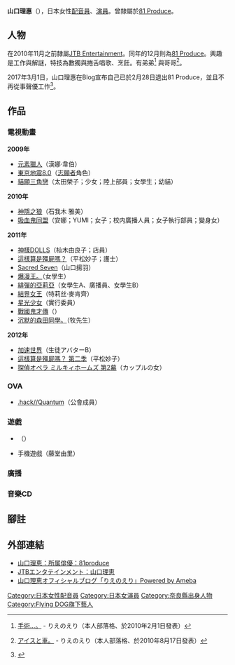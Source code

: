 {{Japanese|japanese=山口 理恵|kana=やまぐち りえ|romaji=Yamaguchi Rie}}
'''山口理惠'''（{{bd|1986年|10月20日}}），日本女性[[配音員|配音員]]、[[演員|演員]]。曾隸屬於[[81_Produce|81 Produce]]。

== 人物 ==
在2010年11月之前隸屬[[JTB_Entertainment|JTB Entertainment]]。同年的12月則為[[81_Produce|81 Produce]]。興趣是工作與解謎，特技為數獨與捲舌唱歌、烹飪。有弟弟<ref>{{ja}} [http://ameblo.jp/rie-yamaguchi/entry-10448420512.html 手術…。] {{Wayback|url=http://ameblo.jp/rie-yamaguchi/entry-10448420512.html |date=20150225064129 }} - りえのえり（本人部落格、於2010年2月1日發表）</ref> 與哥哥<ref>{{ja}} [http://ameblo.jp/rie-yamaguchi/entry-10622134966.html アイスと車。] {{Wayback|url=http://ameblo.jp/rie-yamaguchi/entry-10622134966.html |date=20150225064153 }} - りえのえり（本人部落格、於2010年8月17日發表）</ref>。

2017年3月1日，山口理惠在Blog宣布自己已於2月28日退出81 Produce，並且不再從事聲優工作<ref>{{Cite web|url=http://ameblo.jp/rie-yamaguchi/entry-12252362327.html|script-title=ja:大切なお知らせ。|date=2017-03-01|website=山口理惠Official Blog|accessdate=2017-03-07|language=ja|archive-date=2017-03-07|archive-url=https://web.archive.org/web/20170307075806/http://ameblo.jp/rie-yamaguchi/entry-12252362327.html|dead-url=no}}</ref>。

== 作品 ==
=== 電視動畫 ===
'''2009年'''
* [[元素獵人|元素獵人]]（漢娜‧韋伯）
* [[東京地震8.0|東京地震8.0]]（[[志願者|志願者]]角色）
* [[貓願三角戀|貓願三角戀]]（太田榮子；少女；陸上部員；女學生；幼貓）
'''2010年'''
* [[神隱之狼|神隱之狼]]（石我木 雅美）
* [[吸血鬼同盟|吸血鬼同盟]]（安娜；YUMI；女子；校内廣播人員；女子執行部員；變身女）
'''2011年'''
* [[神樣DOLLS|神樣DOLLS]]（杣木由良子；店員）
* [[這樣算是殭屍嗎？|這樣算是殭屍嗎？]]（平松妙子；護士）
* [[Sacred_Seven|Sacred Seven]]（山口揚羽）
* [[爆漫王。|爆漫王。]]（女學生）
* [[緋彈的亞莉亞|緋彈的亞莉亞]]（女學生A、廣播員、女學生B）
* [[結界女王|結界女王]]（特莉丝‧麥肯齊）
* [[星光少女|星光少女]]（實行委員）
* [[戰國鬼才傳|戰國鬼才傳]]（{{lang|ja|お吟}}）
* [[沉默的森田同學|沉默的森田同學。]]（牧先生）
'''2012年'''
* [[加速世界|加速世界]]（生徒アバターB）
* [[這樣算是殭屍嗎？|這樣算是殭屍嗎？ 第二季]]（平松妙子）
* [[探偵オペラ_ミルキィホームズ_第2幕|探偵オペラ ミルキィホームズ 第2幕]]（カップルの女）

=== OVA ===
* [[.hack/Quantum|.hack//Quantum]]（公會成員）
=== 遊戲 ===
* {{lang|ja|赤い糸 destiny DS}}（{{lang|ja|ミヤビ}}）
* 手機遊戲{{lang|ja| ♂モット!!恋愛主義♀ 美少女系第9弾「えんむすび」}}（藤堂由里）
=== 廣播 ===
=== 音樂CD ===

== 腳註 ==
{{Reflist}}

== 外部連結 ==
* [https://web.archive.org/web/20111106092226/http://www.81produce.co.jp/list.cgi?lady+7161133282040 山口理恵：所属俳優：81produce] {{ja icon}}
* [https://web.archive.org/web/20100420225949/http://www.jtb-entertainment.com/pro/yamaguchi/index.html JTBエンタテインメント：山口理恵] {{ja icon}}
* [http://ameblo.jp/rie-yamaguchi/ 山口理恵オフィシャルブログ「りえのえり」Powered by Ameba] {{Wayback|url=http://ameblo.jp/rie-yamaguchi/ |date=20101020193910 }} {{ja icon}}

{{DEFAULTSORT:Yamaguchi Rie}}
[[Category:日本女性配音員|Category:日本女性配音員]]
[[Category:日本女演員|Category:日本女演員]]
[[Category:奈良縣出身人物|Category:奈良縣出身人物]]
[[Category:Flying_DOG旗下藝人|Category:Flying DOG旗下藝人]]